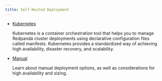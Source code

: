 ```yaml
---
title: Self-Hosted Deployment
---
```


<head>
    <meta name="title" content="Deploy Manually | Redpanda Docs"/>
    <meta name="description" content="Deploy Manually."/>
</head>


- [Kubernetes](../self-hosted/kubernetes)

   Kubernetes is a container orchestration tool that helps you to manage Redpanda cluster deployments using declarative configuration files called manifests. Kubernetes provides a standardized way of achieving high availability, disaster recovery, and scalability.

- [Manual](../self-hosted/manual)

   Learn about manual deployment options, as well as considerations for high availability and sizing. 